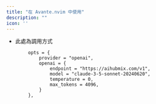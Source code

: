 ```yaml
---
title: "在 Avante.nvim 中使用"
description: ""
icon: ''
---
```


- 此處為調用方式
```
        opts = {
            provider = "openai",
            openai = {
                endpoint = "https://aihubmix.com/v1",
                model = "claude-3-5-sonnet-20240620",
                temperature = 0,
                max_tokens = 4096,
            }
        },
```
